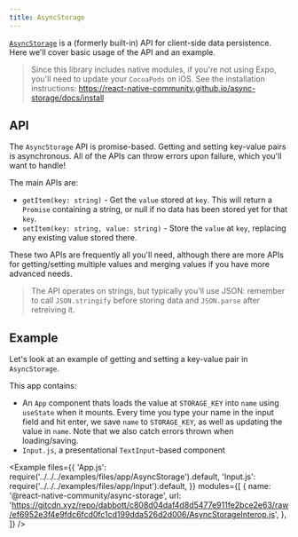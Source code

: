 ```yaml
---
title: AsyncStorage
---
```


[`AsyncStorage`](https://github.com/react-native-community/async-storage) is a (formerly built-in) API for client-side data persistence. Here we'll cover basic usage of the API and an example.

> Since this library includes native modules, if you're not using Expo, you'll need to update your `CocoaPods` on iOS. See the installation instructions: https://react-native-community.github.io/async-storage/docs/install

## API

The `AsyncStorage` API is promise-based. Getting and setting key-value pairs is asynchronous. All of the APIs can throw errors upon failure, which you'll want to handle!

The main APIs are:

- `getItem(key: string)` - Get the `value` stored at `key`. This will return a `Promise` containing a string, or null if no data has been stored yet for that `key`.
- `setItem(key: string, value: string)` - Store the `value` at `key`, replacing any existing value stored there.

These two APIs are frequently all you'll need, although there are more APIs for getting/setting multiple values and merging values if you have more advanced needs.

> The API operates on strings, but typically you'll use JSON: remember to call `JSON.stringify` before storing data and `JSON.parse` after retreiving it.

## Example

Let's look at an example of getting and setting a key-value pair in `AsyncStorage`.

This app contains:

- An `App` component thats loads the value at `STORAGE_KEY` into `name` using `useState` when it mounts. Every time you type your name in the input field and hit enter, we save `name` to `STORAGE_KEY`, as well as updating the value in `name`. Note that we also catch errors thrown when loading/saving.
- `Input.js`, a presentational `TextInput`-based component

<Example
  files={{
    'App.js': require('../../../examples/files/app/AsyncStorage').default,
    'Input.js': require('../../../examples/files/app/Input').default,
  }}
  modules={[
    {
      name: '@react-native-community/async-storage',
      url:
        'https://gitcdn.xyz/repo/dabbott/c808d04daf4d8d5477e911fe2bce2e63/raw/ef6952e3f4e9fdc6fcd0fc1cd199dda526d2d006/AsyncStorageInterop.js',
    },
  ]}
/>
